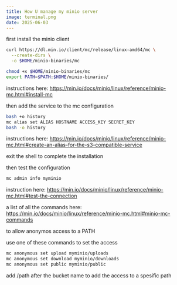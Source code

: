 ```yaml
---
title: How U manage my minio server
image: terminal.png
date: 2025-06-03
---
```


first install the minio client

```bash
curl https://dl.min.io/client/mc/release/linux-amd64/mc \
  --create-dirs \
  -o $HOME/minio-binaries/mc

chmod +x $HOME/minio-binaries/mc
export PATH=$PATH:$HOME/minio-binaries/
```

instructions here: https://min.io/docs/minio/linux/reference/minio-mc.html#install-mc


then add the service to the mc configuration

```bash
bash +o history
mc alias set ALIAS HOSTNAME ACCESS_KEY SECRET_KEY
bash -o history
```
instructions here: https://min.io/docs/minio/linux/reference/minio-mc.html#create-an-alias-for-the-s3-compatible-service

exit the shell to complete the installation

then test the configuration

```bash
mc admin info myminio
```
instruction here: https://min.io/docs/minio/linux/reference/minio-mc.html#test-the-connection

a list of all the commands here: https://min.io/docs/minio/linux/reference/minio-mc.html#minio-mc-commands


to allow anonymos access to a PATH

use one of these commands to set the access

```bash
mc anonymous set upload myminio/uploads
mc anonymous set download myminio/downloads
mc anonymous set public myminio/public
```

add /path after the bucket name to add the access to a spesific path